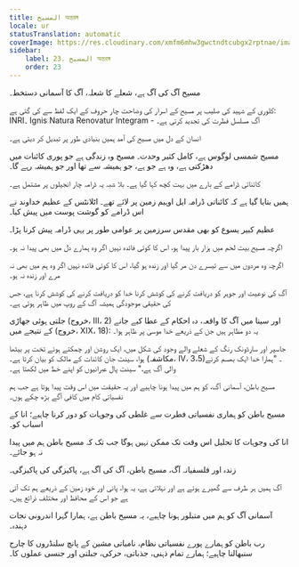 ```yaml
---
title: المسیح অন্তরঙ্গ
locale: ur
statusTranslation: automatic
coverImage: https://res.cloudinary.com/xmfm6mhw3gwctndtcubgx2rptnae/image/upload/v1741354419/small_cover_la_gran_rebelion_28716e29d2.webp
sidebar:
    label: 23. المسیح অন্তরঙ্গ
    order: 23
---
```

مسیح آگ کی آگ ہے، شعلے کا شعلہ، آگ کا آسمانی دستخط۔

کلوری کے شہید کی صلیب پر مسیح کے اسرار کی وضاحت چار حروف کے ایک لفظ سے کی گئی ہے: INRI۔ Ignis Natura Renovatur Integram - آگ مسلسل فطرت کی تجدید کرتی ہے۔

انسان کے دل میں مسیح کی آمد ہمیں بنیادی طور پر تبدیل کر دیتی ہے۔

مسیح شمسی لوگوس ہے، کامل کثیر وحدت۔ مسیح وہ زندگی ہے جو پوری کائنات میں دھڑکتی ہے، وہ ہے جو ہے، جو ہمیشہ سے تھا اور جو ہمیشہ رہے گا۔

کائناتی ڈرامے کے بارے میں بہت کچھ کہا گیا ہے۔ بلا شبہ یہ ڈرامہ چار انجیلوں پر مشتمل ہے۔

ہمیں بتایا گیا ہے کہ کائناتی ڈرامہ ایل اوہیم زمین پر لائے تھے۔ اٹلانٹس کے عظیم خداوند نے اس ڈرامے کو گوشت پوست میں پیش کیا۔

عظیم کبیر یسوع کو بھی مقدس سرزمین پر عوامی طور پر یہی ڈرامہ پیش کرنا پڑا۔

اگرچہ مسیح بیت لحم میں ہزار بار پیدا ہو، اس کا کوئی فائدہ نہیں اگر وہ ہمارے دل میں بھی پیدا نہ ہو۔

اگرچہ وہ مردوں میں سے تیسرے دن مر گیا اور زندہ ہو گیا، اس کا کوئی فائدہ نہیں اگر وہ ہم میں بھی نہ مرے اور زندہ نہ ہو۔

آگ کی نوعیت اور جوہر کو دریافت کرنے کی کوشش کرنا خدا کو دریافت کرنے کی کوشش کرنا ہے، جس کی حقیقی موجودگی ہمیشہ آگ کے روپ میں ظاہر ہوئی ہے۔

جلتی ہوئی جھاڑی (خروج، III، 2) اور سینا میں آگ کا واقعہ، دہ احکام کے عطا کیے جانے کے نتیجے میں (خروج، XIX، 18): یہ دو مظاہر ہیں جن کے ذریعے خدا موسیٰ پر ظاہر ہوا۔

جاسپر اور سارڈونک رنگ کے شعلے والے وجود کی شکل میں، ایک روشن اور چمکتے ہوئے تخت پر بیٹھا ہوا، سینٹ جان کائنات کے مالک کو بیان کرتا ہے۔ (مکاشفہ، IV، 3،5)۔ "ہمارا خدا ایک بھسم کرنے والی آگ ہے،" سینٹ پال عبرانیوں کو اپنے خط میں لکھتا ہے۔

مسیح باطن، آسمانی آگ، کو ہم میں پیدا ہونا چاہیے اور یہ حقیقت میں اس وقت پیدا ہوتا ہے جب ہم نفسیاتی کام میں کافی آگے بڑھ چکے ہوں۔

مسیح باطن کو ہماری نفسیاتی فطرت سے غلطی کی وجوہات کو دور کرنا چاہیے؛ انا کے اسباب کو۔

انا کی وجوہات کا تحلیل اس وقت تک ممکن نہیں ہوگا جب تک کہ مسیح باطن ہم میں پیدا نہ ہو جائے۔

زندہ اور فلسفیانہ آگ، مسیح باطن، آگ کی آگ ہے، پاکیزگی کی پاکیزگی۔

آگ ہمیں ہر طرف سے گھیرے ہوئے ہے اور نہلاتی ہے، یہ ہوا، پانی اور خود زمین کے ذریعے ہم تک آتی ہے جو اس کے محافظ اور مختلف ذرائع ہیں۔

آسمانی آگ کو ہم میں متبلور ہونا چاہیے، یہ مسیح باطن ہے، ہمارا گہرا اندرونی نجات دہندہ۔

رب باطن کو ہمارے پورے نفسیاتی نظام، نامیاتی مشین کے پانچ سلنڈروں کا چارج سنبھالنا چاہیے؛ ہمارے تمام ذہنی، جذباتی، حرکی، جبلتی اور جنسی عملوں کا۔

